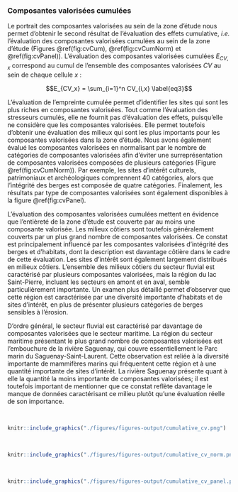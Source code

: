 ### Composantes valorisées cumulées

Le portrait des composantes valorisées au sein de la zone d'étude nous permet d'obtenir le second résultat de l'évaluation des effets cumulative, *i.e.* l'évaluation des composantes valorisées cumulées au sein de la zone d'étude (Figures \@ref(fig:cvCum), \@ref(fig:cvCumNorm) et \@ref(fig:cvPanel)). L'évaluation des composantes valorisées cumulées $E_{CV,x}$ correspond au cumul de l'ensemble des composantes valorisées $CV$ au sein de chaque cellule $x$ :

$$E_{CV_x} = \sum_{i=1}^n CV_{i,x} \label{eq3}$$

L'évaluation de l'empreinte cumulée permet d'identifier les sites qui sont les plus riches en composantes valorisées. Tout comme l'évaluation des stresseurs cumulés, elle ne fournit pas d'évaluation des effets, puisqu'elle ne considère que les composantes valorisées. Elle permet toutefois d'obtenir une évaluation des milieux qui sont les plus importants pour les composantes valorisées dans la zone d'étude. Nous avons également évalué les composantes valorisées en normalisant par le nombre de catégories de composantes valorisées afin d'éviter une surreprésentation de composantes valorisées composées de plusieurs catégories (Figure \@ref(fig:cvCumNorm)). Par exemple, les sites d'intérêt culturels, patrimoniaux et archéologiques comprennent 40 catégories, alors que l'intégrité des berges est composée de quatre catégories.  Finalement, les résultats par type de composantes valorisées sont également disponibles à la figure \@ref(fig:cvPanel).

L'évaluation des composantes valorisées cumulées mettent en évidence que l'entièreté de la zone d'étude est couverte par au moins une composante valorisée. Les milieux côtiers sont toutefois généralement couverts par un plus grand nombre de composantes valorisées. Ce constat est principalement influencé par les composantes valorisées d'intégrité des berges et d'habitats, dont la description est davantage côtière dans le cadre de cette évaluation. Les sites d'intérêt sont également largement distribués en milieux côtiers. L'ensemble des milieux côtiers du secteur fluvial est caractérisé par plusieurs composantes valorisées, mais la région du lac Saint-Pierre, incluant les secteurs en amont et en aval, semble particulièrement importante. Un examen plus détaillé permet d'observer que cette région est caractérisée par une diversité importante d'habitats et de sites d'intérêt, en plus de présenter plusieurs catégories de berges sensibles à l'érosion.

D'ordre général, le secteur fluvial est caractérisé par davantage de composantes valorisées que le secteur maritime. La région du secteur maritime présentant le plus grand nombre de composantes valorisées est l'embouchure de la rivière Saguenay, qui couvre essentiellement le Parc marin du Saguenay-Saint-Laurent. Cette observation est reliée à la diversité importante de mammifères marins qui fréquentent cette région et à une quantité importante de sites d'intérêt. La rivière Saguenay présente quant à elle la quantité la moins importante de composantes valorisées; il est toutefois important de mentionner que ce constat reflète davantage le manque de données caractérisant ce milieu plutôt qu'une évaluation réelle de son importance.

<br/>

```r
knitr::include_graphics("./figures/figures-output/cumulative_cv.png")
```

<br/>

```r
knitr::include_graphics("./figures/figures-output/cumulative_cv_norm.png")
```

<br/>

```r
knitr::include_graphics("./figures/figures-output/cumulative_cv_panel.png")
```

<br/>

